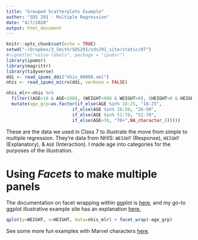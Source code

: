 ```yaml
---
title: "Grouped Scatterplots Example"
author: "SDS 291 - Multiple Regression"
date: "4/7/2020"
output: html_document
---
```


```r
knitr::opts_chunk$set(echo = TRUE)
setwd("~/Dropbox/3_Smith/SDS291/sds291_site/static/07")
#vignette("value-labels", package = "ipumsr")
library(ipumsr)
library(magrittr)
library(tidyverse)
ddi <- read_ipums_ddi("nhis_00009.xml")
nhis <- read_ipums_micro(ddi, verbose = FALSE)

nhis_mlr<-nhis %>%
  filter((AGE>18 & AGE<100), (WEIGHT<900 & WEIGHT>0), (HEIGHT>0 & HEIGHT<90)) %>%
  mutate(age_grp=as.factor(if_else(AGE %in% 18:25, "18-25",
                         if_else(AGE %in% 26:50, "26-50",
                         if_else(AGE %in% 51:70, "51-70",
                         if_else(AGE>70, "70+",NA_character_))))))
```

These are the data we used in Class 7 to illustrate the move from simple to multiple regression. They're data from NHIS: `WEIGHT` (Response), `HEIGHT` (Explanatory), & `AGE` (Interaction). I made age into categories for the purposes of the illustration.


# Using _Facets_ to make multiple panels

The documentation on facet wrapping within ggplot is [here](https://www.rdocumentation.org/packages/ggplot2/versions/3.3.0/topics/facet_wrap), and my go-to ggplot illustrative example site has an explanation [here.](http://www.sthda.com/english/wiki/ggplot2-facet-split-a-plot-into-a-matrix-of-panels)

```r
qplot(y=WEIGHT, x=HEIGHT, data=nhis_mlr) + facet_wrap(~age_grp)
```

See some more fun examples with Marvel characters [here](http://zevross.com/blog/2019/04/02/easy-multi-panel-plots-in-r-using-facet_wrap-and-facet_grid-from-ggplot2/).
